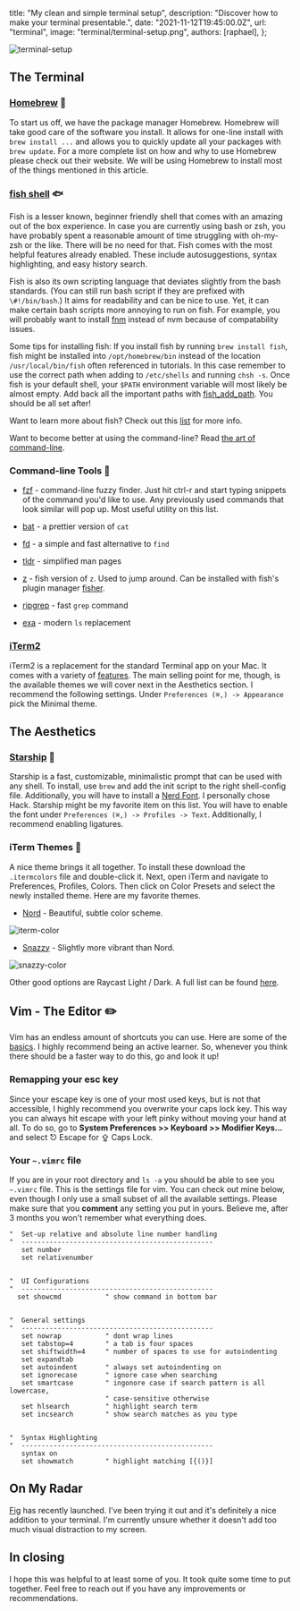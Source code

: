 
  title: "My clean and simple terminal setup",
  description: "Discover how to make your terminal presentable.",
  date: "2021-11-12T19:45:00.0Z",
  url: "terminal",
  image: "terminal/terminal-setup.png",
  authors: [raphael],
};


![terminal-setup](/blog/terminal/terminal-setup.png)

## The Terminal

### [Homebrew](https://brew.sh/) 🍺

To start us off, we have the package manager Homebrew. Homebrew will take good care of the software you install. It allows for one-line install with `brew install ...` and allows you to quickly update all your packages with `brew update`. For a more complete list on how and why to use Homebrew please check out their website. We will be using Homebrew to install most of the things mentioned in this article.

### [fish shell](https://fishshell.com/) 🐟

Fish is a lesser known, beginner friendly shell that comes with an amazing out of the box experience. In case you are currently using bash or zsh, you have probably spent a reasonable amount of time struggling with oh-my-zsh or the like. There will be no need for that. Fish comes with the most helpful features already enabled. These include autosuggestions, syntax highlighting, and easy history search.

Fish is also its own scripting language that deviates slightly from the bash standards. (You can still run bash script if they are prefixed with `\#!/bin/bash`.) It aims for readability and can be nice to use. Yet, it can make certain bash scripts more annoying to run on fish. For example, you will probably want to install [fnm](https://github.com/Schniz/fnm#--fast-node-manager-fnm----) instead of nvm because of compatability issues.

Some tips for installing fish: If you install fish by running `brew install fish`, fish might be installed into `/opt/homebrew/bin` instead of the location `/usr/local/bin/fish` often referenced in tutorials. In this case remember to use the correct path when adding to `/etc/shells` and running `chsh -s`. Once fish is your default shell, your `$PATH` environment variable will most likely be almost empty. Add back all the important paths with [fish_add_path](https://fishshell.com/docs/current/cmds/fish_add_path.html#cmd-fish-add-path). You should be all set after!

Want to learn more about fish? Check out this [list](https://project-awesome.org/fisherman/awesome-fish-shell) for more info.

Want to become better at using the command-line? Read [the art of command-line](https://github.com/jlevy/the-art-of-command-line).

### Command-line Tools 🔨

- [fzf](https://github.com/junegunn/fzf#-) - command-line fuzzy finder. Just hit ctrl-r and start typing snippets of the command you'd like to use. Any previously used commands that look similar will pop up. Most useful utility on this list.
- [bat](https://github.com/sharkdp/bat) - a prettier version of `cat`
- [fd](https://github.com/sharkdp/fd#fd) - a simple and fast alternative to `find`
- [tldr](https://github.com/tldr-pages/tldr/#) - simplified man pages
- [z](https://github.com/jethrokuan/z#z) - fish version of `z`. Used to jump around. Can be installed with fish's plugin manager [fisher](https://github.com/jorgebucaran/fisher).

- [ripgrep](https://github.com/BurntSushi/ripgrep) - fast `grep` command
- [exa](https://the.exa.website/) - modern `ls` replacement

### [iTerm2](https://iterm2.com/)

iTerm2 is a replacement for the standard Terminal app on your Mac. It comes with a variety of [features](https://iterm2.com/features.html). The main selling point for me, though, is the available themes we will cover next in the Aesthetics section. I recommend the following settings. Under `Preferences (⌘,) -> Appearance` pick the Minimal theme.

## The Aesthetics

### [Starship](https://starship.rs/) 🚀

Starship is a fast, customizable, minimalistic prompt that can be used with any shell. To install, use `brew` and add the init script to the right shell-config file. Additionally, you will have to install a [Nerd Font](https://www.nerdfonts.com/). I personally chose Hack. Starship might be my favorite item on this list. You will have to enable the font under `Preferences (⌘,) -> Profiles -> Text`. Additionally, I recommend enabling ligatures.

### iTerm Themes 🎨

A nice theme brings it all together. To install these download the `.itermcolors` file and double-click it. Next, open iTerm and navigate to Preferences, Profiles, Colors. Then click on Color Presets and select the newly installed theme. Here are my favorite themes.

- [Nord](https://github.com/arcticicestudio/nord-iterm2) - Beautiful, subtle color scheme.

![iterm-color](/blog/terminal/iterm-color.png)

- [Snazzy](https://github.com/sindresorhus/iterm2-snazzy) - Slightly more vibrant than Nord.

![snazzy-color](/blog/terminal/snazzy-color.png)

Other good options are Raycast Light / Dark. A full list can be found [here](https://github.com/mbadolato/iTerm2-Color-Schemes#screenshots).

## Vim - The Editor ✏️

Vim has an endless amount of shortcuts you can use. Here are some of the [basics](https://learnxinyminutes.com/docs/vim/). I highly recommend being an active learner. So, whenever you think there should be a faster way to do this, go and look it up!

### Remapping your esc key

Since your escape key is one of your most used keys, but is not that accessible, I highly recommend you overwrite your caps lock key. This way you can always hit escape with your left pinky without moving your hand at all. To do so, go to **System Preferences >> Keyboard >> Modifier Keys...** and select ⎋ Escape for ⇪ Caps Lock.

### Your `~.vimrc` file

If you are in your root directory and `ls -a` you should be able to see you `~.vimrc` file. This is the settings file for vim. You can check out mine below, even though I only use a small subset of all the available settings. Please make sure that you **comment** any setting you put in yours. Believe me, after 3 months you won't remember what everything does.

```.vimrc
"  Set-up relative and absolute line number handling
"  ------------------------------------------------
   set number
   set relativenumber


"  UI Configurations
"  ------------------------------------------------
  set showcmd           " show command in bottom bar


"  General settings
"  ------------------------------------------------
   set nowrap           " dont wrap lines
   set tabstop=4        " a tab is four spaces
   set shiftwidth=4     " number of spaces to use for autoindenting
   set expandtab
   set autoindent       " always set autoindenting on
   set ignorecase       " ignore case when searching
   set smartcase        " ingonore case if search pattern is all lowercase,
                        " case-sensitive otherwise
   set hlsearch         " highlight search term
   set incsearch        " show search matches as you type


"  Syntax Highlighting
"  ------------------------------------------------
   syntax on
   set showmatch        " highlight matching [{()}]
```

## On My Radar

[Fig](https://fig.io/) has recently launched. I've been trying it out and it's definitely a nice addition to your terminal. I'm currently unsure whether it doesn't add too much visual distraction to my screen.

## In closing

I hope this was helpful to at least some of you. It took quite some time to put together. Feel free to reach out if you have any improvements or recommendations.
